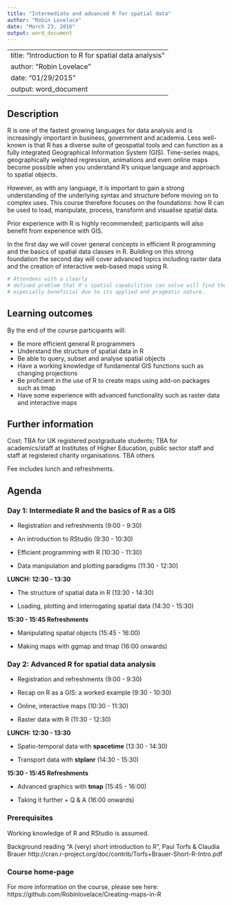 ```yaml
---
title: "Intermediate and advanced R for spatial data"
author: "Robin Lovelace"
date: "March 23, 2016"
output: word_document
---
```

---
title: "Introduction to R for spatial data analysis"
author: "Robin Lovelace"
date: "01/29/2015"
output: word_document
---

## Description

R is one of the fastest growing languages for data analysis and is increasingly
important in business, government and academia. Less well-known is that R has
a diverse suite of geospatial tools and can function as a fully integrated
Geographical Information System (GIS). Time-series maps, geographically
weighted regression, animations and even online maps become possible when
you understand R's unique language and approach to spatial objects.

However, as with any language, it is important to gain a strong understanding
of the underlying syntax and structure before moving on to complex uses. 
This course therefore focuses on the foundations: how R can be used to load,
manipulate, process, transform and visualise spatial data.

Prior experience with R is highly recommended;
participants will also benefit from experience with GIS.

In the first day we will cover general concepts in efficient R programming and the basics of spatial data classes in R. Building on this strong foundation the second day will cover advanced topics including raster data and the creation of interactive web-based maps using R.


```r
# Attendees with a clearly
# defined problem that R's spatial capabilities can solve will find the course
# especially beneficial due to its applied and pragmatic nature.
```

## Learning outcomes

By the end of the course participants will:

- Be more efficient general R programmers
- Understand the structure of spatial data in R
- Be able to query, subset and analyse spatial objects
- Have a working knowledge of fundamental GIS functions such as changing projections
- Be proficient in the use of R to create maps using add-on packages such as tmap
- Have some experience with advanced functionality such as raster data and interactive maps

## Further information

Cost: TBA for UK registered postgraduate students; TBA for academics/staff at Institutes of Higher Education, public sector staff and staff at registered charity organisations. TBA others

Fee includes lunch and refreshments.

## Agenda

### Day 1: Intermediate R and the basics of R as a GIS

- Registration and refreshments (9:00 - 9:30)

- An introduction to RStudio (9:30 - 10:30)

- Efficient programming with R (10:30 - 11:30)

- Data manipulation and plotting paradigms (11:30 - 12:30)

**LUNCH: 12:30 - 13:30**

- The structure of spatial data in R (13:30 - 14:30)

- Loading, plotting and interrogating spatial data (14:30 - 15:30)

**15:30 - 15:45 Refreshments**

- Manipulating spatial objects (15:45 - 16:00)

- Making maps with ggmap and tmap (16:00 onwards)

### Day 2: Advanced R for spatial data analysis

- Registration and refreshments (9:00 - 9:30)

- Recap on R as a GIS: a worked example (9:30 - 10:30)

- Online, interactive maps (10:30 - 11:30)

- Raster data with R (11:30 - 12:30)

**LUNCH: 12:30 - 13:30**

- Spatio-temporal data with **spacetime** (13:30 - 14:30)

- Transport data with **stplanr** (14:30 - 15:30)

**15:30 - 15:45 Refreshments**

- Advanced graphics with **tmap** (15:45 - 16:00)

- Taking it further + Q & A (16:00 onwards)

### Prerequisites

Working knowledge of R and RStudio is assumed.

Background reading “A (very) short introduction to R”, Paul Torfs & Claudia Brauer
http://cran.r-project.org/doc/contrib/Torfs+Brauer-Short-R-Intro.pdf

### Course home-page

For more information on the course, please see here: https://github.com/Robinlovelace/Creating-maps-in-R